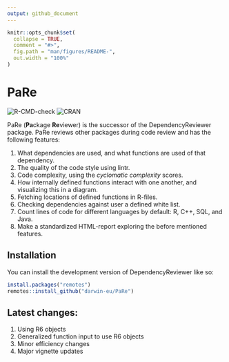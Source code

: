 ```yaml
---
output: github_document
---
```


<!-- README.md is generated from README.Rmd. Please edit that file -->

```r
knitr::opts_chunk$set(
  collapse = TRUE,
  comment = "#>",
  fig.path = "man/figures/README-",
  out.width = "100%"
)
```

# PaRe
<!-- badges: start -->
![R-CMD-check](https://github.com/darwin-eu-dev/PaRe/actions/workflows/R-CMD-check.yaml/badge.svg)
![CRAN](https://www.r-pkg.org/badges/version/PaRe)
<!-- badges: end -->

PaRe (**Pa**ckage **Re**viewer) is the successor of the DependencyReviewer package. PaRe reviews other packages during code review and has the following features:

1. What dependencies are used, and what functions are used of that dependency.
2. The quality of the code style using lintr.
3. Code complexity, using the *cyclomatic complexity* scores.
4. How internally defined functions interact with one another, and visualizing this in a diagram.
5. Fetching locations of defined functions in R-files.
6. Checking dependencies against user a defined white list.
7. Count lines of code for different languages by default: R, C++, SQL, and Java.
8. Make a standardized HTML-report exploring the before mentioned features.

## Installation <a name="Installation"></a>

You can install the development version of DependencyReviewer like so:
```r
install.packages("remotes")
remotes::install_github("darwin-eu/PaRe")
```

## Latest changes:
1. Using R6 objects
2. Generalized function input to use R6 objects
3. Minor efficiency changes
4. Major vignette updates
